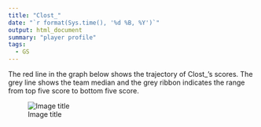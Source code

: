 ```yaml
---
title: "Clost_"
date: "`r format(Sys.time(), '%d %B, %Y')`"
output: html_document
summary: "player profile"
tags:
  - GS
---
```


The red line in the graph below shows the trajectory of Clost_'s scores. The grey line shows the team median and the grey ribbon indicates the range from top five score to bottom five score.

![Image title](Clost_.jpg)
